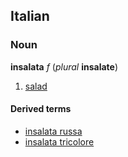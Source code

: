 ==Italian==
===Noun===
'''insalata''' ''f'' (''plural'' '''insalate''')

#[[salad]]

====Derived terms====
*[[insalata russa]]
*[[insalata tricolore]]